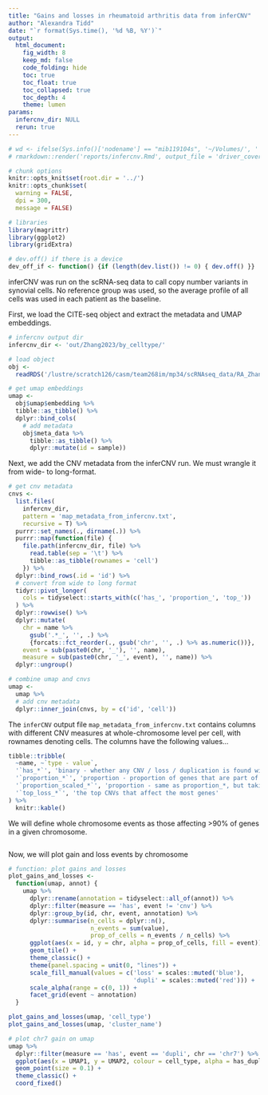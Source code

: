 ```yaml
---
title: "Gains and losses in rheumatoid arthritis data from inferCNV"
author: "Alexandra Tidd"
date: "`r format(Sys.time(), '%d %B, %Y')`"
output:
  html_document:
    fig_width: 8
    keep_md: false
    code_folding: hide
    toc: true
    toc_float: true
    toc_collapsed: true
    toc_depth: 4
    theme: lumen
params:
  infercnv_dir: NULL
  rerun: true
---
```


```r
# wd <- ifelse(Sys.info()['nodename'] == "mib119104s", '~/Volumes/', '') |> paste0('/lustre/scratch125/casm/team268im/at31/RA_som_mut/infercnv/') ; setwd(wd)
# rmarkdown::render('reports/infercnv.Rmd', output_file = 'driver_coverage.html', output_dir = 'reports/', params = list(rerun = T))

# chunk options
knitr::opts_knit$set(root.dir = '../')
knitr::opts_chunk$set(
  warning = FALSE, 
  dpi = 300, 
  message = FALSE) 

# libraries
library(magrittr)
library(ggplot2)
library(gridExtra)

# dev.off() if there is a device
dev_off_if <- function() {if (length(dev.list()) != 0) { dev.off() }}
```

inferCNV was run on the scRNA-seq data to call copy number variants in synovial cells. No reference group was used, so the average profile of all cells was used in each patient as the baseline. 

First, we load the CITE-seq object and extract the metadata and UMAP embeddings.

```r
# infercnv output dir
infercnv_dir <- 'out/Zhang2023/by_celltype/'

# load object
obj <- 
  readRDS('/lustre/scratch126/casm/team268im/mp34/scRNAseq_data/RA_ZhangEtal2023/processed_output/all_cells_reference.rds')

# get umap embeddings
umap <-
  obj$umap$embedding %>%
  tibble::as_tibble() %>%
  dplyr::bind_cols(
    # add metadata
    obj$meta_data %>%
      tibble::as_tibble() %>%
      dplyr::mutate(id = sample)) 
```

Next, we add the CNV metadata from the inferCNV run. We must wrangle it from wide- to long-format.

```r
# get cnv metadata
cnvs <- 
  list.files(
    infercnv_dir,
    pattern = 'map_metadata_from_infercnv.txt',
    recursive = T) %>%
  purrr::set_names(., dirname(.)) %>%
  purrr::map(function(file) {
    file.path(infercnv_dir, file) %>% 
      read.table(sep = '\t') %>% 
      tibble::as_tibble(rownames = 'cell')
    }) %>%
  dplyr::bind_rows(.id = 'id') %>%
  # convert from wide to long format
  tidyr::pivot_longer(
    cols = tidyselect::starts_with(c('has_', 'proportion_', 'top_'))
  ) %>%
  dplyr::rowwise() %>%
  dplyr::mutate(
    chr = name %>%
      gsub('.*_', '', .) %>%
      {forcats::fct_reorder(., gsub('chr', '', .) %>% as.numeric())},
    event = sub(paste0(chr, '_'), '', name),
    measure = sub(paste0(chr, '_', event), '', name)) %>%
  dplyr::ungroup()

# combine umap and cnvs
umap <-
  umap %>%
  # add cnv metadata
  dplyr::inner_join(cnvs, by = c('id', 'cell')) 
```

The `inferCNV` output file `map_metadata_from_infercnv.txt` contains columns with different CNV measures at whole-chromosome level per cell, with rownames denoting cells. The columns have the following values...

```r
tibble::tribble(
  ~name, ~`type - value`,
  '`has_*`', 'binary - whether any CNV / loss / duplication is found within the given chr',
  '`proportion_*`', 'proportion - proportion of genes that are part of any CNV / loss / duplication within the given chr',
  '`proportion_scaled_*`', 'proportion - same as proportion_*, but taking into account whether genes that are duplicated / lost are a single copy or two copies, as a weight',
  '`top_loss_*`', 'the top CNVs that affect the most genes'
) %>%
  knitr::kable()
```

We will define whole chromosome events as those affecting >90% of genes in a given chromosome.

```r

```

Now, we will plot gain and loss events by chromosome

```r
# function: plot gains and losses
plot_gains_and_losses <- 
  function(umap, annot) {
    umap %>%
      dplyr::rename(annotation = tidyselect::all_of(annot)) %>%
      dplyr::filter(measure == 'has', event != 'cnv') %>%
      dplyr::group_by(id, chr, event, annotation) %>%
      dplyr::summarise(n_cells = dplyr::n(),
                       n_events = sum(value),
                       prop_of_cells = n_events / n_cells) %>%
      ggplot(aes(x = id, y = chr, alpha = prop_of_cells, fill = event)) +
      geom_tile() +
      theme_classic() +
      theme(panel.spacing = unit(0, "lines")) +
      scale_fill_manual(values = c('loss' = scales::muted('blue'),
                                   'dupli' = scales::muted('red'))) +
      scale_alpha(range = c(0, 1)) +
      facet_grid(event ~ annotation)
  }

plot_gains_and_losses(umap, 'cell_type')
plot_gains_and_losses(umap, 'cluster_name')

# plot chr7 gain on umap
umap %>%
  dplyr::filter(measure == 'has', event == 'dupli', chr == 'chr7') %>%
  ggplot(aes(x = UMAP1, y = UMAP2, colour = cell_type, alpha = has_dupli_chr7)) +
  geom_point(size = 0.1) +
  theme_classic() +
  coord_fixed()
```

